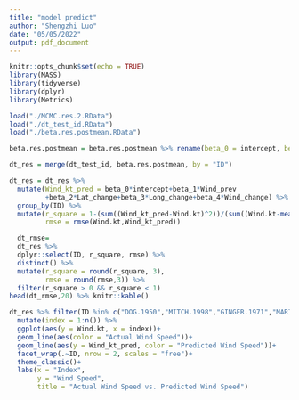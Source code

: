 ```yaml
---
title: "model predict"
author: "Shengzhi Luo"
date: "05/05/2022"
output: pdf_document
---
```


```r
knitr::opts_chunk$set(echo = TRUE)
library(MASS)
library(tidyverse)
library(dplyr)
library(Metrics)
```

```r
load("./MCMC.res.2.RData")
load("./dt_test_id.RData")
load("./beta.res.postmean.RData")
```

```r
beta.res.postmean = beta.res.postmean %>% rename(beta_0 = intercept, beta_1 = Wind_prev, beta_2 = Lat_change,  beta_3 = Long_change, beta_4 = Wind_change)

dt_res = merge(dt_test_id, beta.res.postmean, by = "ID")

dt_res = dt_res %>% 
  mutate(Wind_kt_pred = beta_0*intercept+beta_1*Wind_prev
         +beta_2*Lat_change+beta_3*Long_change+beta_4*Wind_change) %>%
  group_by(ID) %>% 
  mutate(r_square = 1-(sum((Wind_kt_pred-Wind.kt)^2))/(sum((Wind.kt-mean(Wind.kt))^2)),
         rmse = rmse(Wind.kt,Wind_kt_pred))
```

```r
  dt_rmse=
  dt_res %>% 
  dplyr::select(ID, r_square, rmse) %>% 
  distinct() %>% 
  mutate(r_square = round(r_square, 3),
         rmse = round(rmse,3)) %>% 
  filter(r_square > 0 && r_square < 1)
head(dt_rmse,20) %>% knitr::kable()
```

```r
dt_res %>% filter(ID %in% c("DOG.1950","MITCH.1998","GINGER.1971","MARILYN.1995")) %>% 
  mutate(index = 1:n()) %>%
  ggplot(aes(y = Wind.kt, x = index))+
  geom_line(aes(color = "Actual Wind Speed"))+
  geom_line(aes(y = Wind_kt_pred, color = "Predicted Wind Speed"))+
  facet_wrap(.~ID, nrow = 2, scales = "free")+
  theme_classic()+
  labs(x = "Index",
       y = "Wind Speed",
       title = "Actual Wind Speed vs. Predicted Wind Speed")
```




